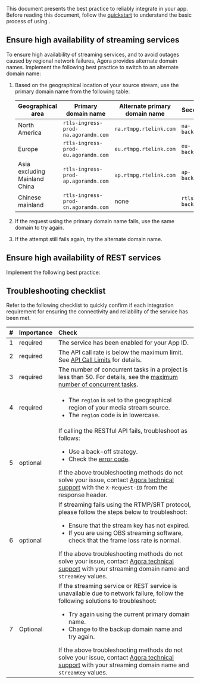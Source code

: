 
This document presents the best practice to reliably integrate <Vpd k="NAME" /> in your app. Before reading this document, follow the [<Vpd k="NAME" /> quickstart](../get-started/quickstart) to understand the basic process of using <Vpd k="NAME" />.

<Quota/>

## Ensure high availability of streaming services

To ensure high availability of streaming services, and to avoid outages caused by regional network failures, Agora provides alternate domain names. Implement the following best practice to switch to an alternate domain name:

1. Based on the geographical location of your source stream, use the primary domain name from the following table:

    | Geographical area  | Primary domain name| Alternate primary domain name  | Secondary domain name| 
    | ---------- | -------------------------------- | ---------------------------------------- | ---------------------------- |
    | North America      | `rtls-ingress-prod-na.agoramdn.com`      | `na.rtmpg.rtelink.com`   | `na-backup.rtmpg.rtelink.com`    | 
    | Europe   | `rtls-ingress-prod-eu.agoramdn.com`      | `eu.rtmpg.rtelink.com`   | `eu-backup.rtmpg.rtelink.com`    | 
    | Asia excluding Mainland China | `rtls-ingress-prod-ap.agoramdn.com`      | `ap.rtmpg.rtelink.com`   | `ap-backup.rtmpg.rtelink.com`    |
    | Chinese mainland   | `rtls-ingress-prod-cn.agoramdn.com`      | none         | `rtls-ingress-prod-backup-cn.agoramdn.com` |   
    
1. If the request using the primary domain name fails, use the same domain to try again. 

1. If the attempt still fails again, try the alternate domain name.

## Ensure high availability of REST services

Implement the following best practice:

<SwitchDomainName/>

## Troubleshooting checklist

Refer to the following checklist to quickly confirm if each integration requirement for ensuring the connectivity and reliability of the <Vpd k="NAME" /> service has been met.

| # | Importance | Check |
|:--|:-----------|:------------|
| 1	| required | The <Vpd k="NAME" /> service has been enabled for your App ID. |
| 2	| required | The API call rate is below the maximum limit. See [API Call Limits](#api-call-limits) for details. |
| 3	| required | The number of concurrent tasks in a project is less than 50. For details, see the [maximum number of concurrent tasks](#maximum-number-of-concurrent-tasks). |
| 4	| required | <ul><li>The `region` is set to the geographical region of your media stream source.</li><li> The `region` code is in lowercase. </li></ul>|
| 5	| optional | If calling the RESTful API fails, troubleshoot as follows:<br /><ul><li> Use a back-off strategy. </li><li> Check the [error code](rest-api/response-status-codes). </li></ul>If the above troubleshooting methods do not solve your issue, contact [Agora technical support](mailto:support@agora.io) with the `X-Request-ID` from the response header. |
| 6	| optional | If streaming fails using the RTMP/SRT protocol, please follow the steps below to troubleshoot:<br /><ul><li>Ensure that the stream key has not expired.</li><li>If you are using OBS streaming software, check that the frame loss rate is normal. </li></ul> If the above troubleshooting methods do not solve your issue, contact [Agora technical support](mailto:support@agora.io) with your streaming domain name and `streamKey` values.|
| 7 | Optional | If the streaming service or REST service is unavailable due to network failure, follow the following solutions to troubleshoot:<br /><ul><li>Try again using the current primary domain name.</li><li>Change to the backup domain name and try again.</li></ul> If the above troubleshooting methods do not solve your issue, contact [Agora technical support](mailto:support@agora.io) with your streaming domain name and `streamKey` values.|
